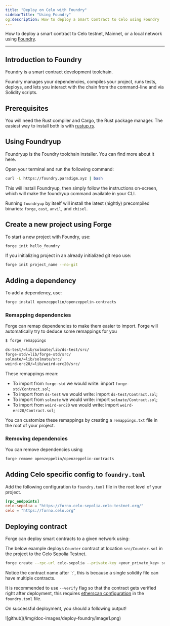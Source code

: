 ```yaml
---
title: "Deploy on Celo with Foundry"
sidebarTitle: "Using Foundry"
og:description: How to deploy a Smart Contract to Celo using Foundry
---
```


How to deploy a smart contract to Celo testnet, Mainnet, or a local network using [Foundry](https://book.getfoundry.sh/).

---

## Introduction to Foundry

Foundry is a smart contract development toolchain.

Foundry manages your dependencies, compiles your project, runs tests, deploys, and lets you interact with the chain from the command-line and via Solidity scripts.

## Prerequisites

You will need the Rust compiler and Cargo, the Rust package manager. The easiest way to install both is with [rustup.rs](https://rustup.rs).

## Using Foundryup

Foundryup is the Foundry toolchain installer. You can find more about it here.

Open your terminal and run the following command:

```bash
curl -L https://foundry.paradigm.xyz | bash
```

This will install Foundryup, then simply follow the instructions on-screen, which will make the foundryup command available in your CLI.

Running `foundryup` by itself will install the latest (nightly) precompiled binaries: `forge`, `cast`, `anvil`, and `chisel`.

## Create a new project using Forge

To start a new project with Foundry, use:

```bash
forge init hello_foundry
```

<Note>
If you initializing project in an already initialized git repo use:

```bash
forge init project_name --no-git
```
</Note>

## Adding a dependency

To add a dependency, use:

```bash
forge install openzeppelin/openzeppelin-contracts
```

### Remapping dependencies

Forge can remap dependencies to make them easier to import. Forge will automatically try to deduce some remappings for you

```bash
$ forge remappings

ds-test/=lib/solmate/lib/ds-test/src/
forge-std/=lib/forge-std/src/
solmate/=lib/solmate/src/
weird-erc20/=lib/weird-erc20/src/
```

These remappings mean:

- To import from `forge-std` we would write: import `forge-std/Contract.sol`;
- To import from `ds-test` we would write: import `ds-test/Contract.sol`;
- To import from `solmate` we would write: import `solmate/Contract.sol`;
- To import from `weird-erc20` we would write: import `weird-erc20/Contract.sol`;

You can customize these remappings by creating a `remappings.txt` file in the root of your project.

### Removing dependencies

You can remove dependencies using

```bash
forge remove openzeppelin/openzeppelin-contracts
```

## Adding Celo specific config to `foundry.toml`

Add the following configuration to `foundry.toml` file in the root level of your project.

```toml
[rpc_endpoints]
celo-sepolia = "https://forno.celo-sepolia.celo-testnet.org/"
celo = "https://forno.celo.org"
```

## Deploying contract

Forge can deploy smart contracts to a given network using:

The below example deploys `Counter` contract at location `src/Counter.sol` in the project to the Celo Sepolia Testnet.

```bash
forge create --rpc-url celo-sepolia --private-key <your_private_key> src/Counter.sol:Counter
```

<Note>
Notice the contract name after `:`, this is because a single solidity file can have multiple contracts.

It is recommended to use `--verify` flag so that the contract gets verified right after deployment, this requires [etherscan configuration](/developer/verify/foundry) in the `foundry.toml` file.
</Note>

On successful deployment, you should a following output!

<Frame>
![github](/img/doc-images/deploy-foundry/image1.png)
</Frame>